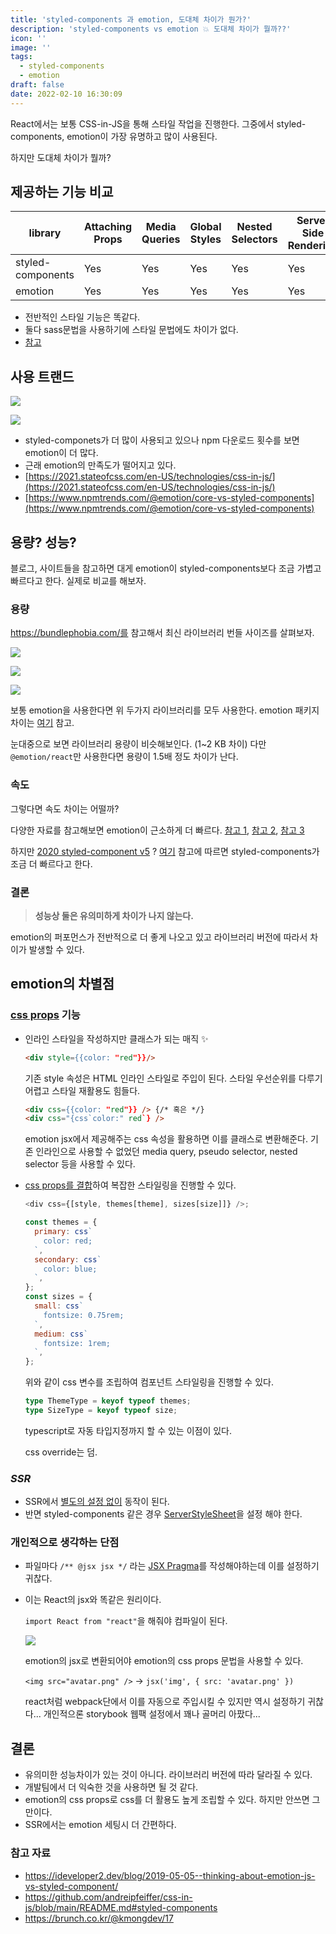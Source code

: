 ```yaml
---
title: 'styled-components 과 emotion, 도대체 차이가 뭔가?'
description: 'styled-components vs emotion 💥 도대체 차이가 뭘까??'
icon: ''
image: ''
tags:
  - styled-components
  - emotion
draft: false
date: 2022-02-10 16:30:09
---
```


React에서는 보통 CSS-in-JS을 통해 스타일 작업을 진행한다.
그중에서 styled-components, emotion이 가장 유명하고 많이 사용된다.

하지만 도대체 차이가 뭘까?

## 제공하는 기능 비교

| library           | Attaching Props | Media Queries | Global Styles | Nested Selectors | Server Side Rendering | Theming Support | Composition |
| ----------------- | --------------- | ------------- | ------------- | ---------------- | --------------------- | --------------- | ----------- |
| styled-components | Yes             | Yes           | Yes           | Yes              | Yes                   | Yes             | Yes         |
| emotion           | Yes             | Yes           | Yes           | Yes              | Yes                   | Yes             | Yes         |

- 전반적인 스타일 기능은 똑같다.
- 둘다 sass문법을 사용하기에 스타일 문법에도 차이가 없다.
- [참고](https://github.com/jsjoeio/styled-components-vs-emotion)

## 사용 트랜드

![](https://images.velog.io/images/bepyan/post/3d77564b-92a7-46c3-843c-325af34ef765/image.png)

![](https://images.velog.io/images/bepyan/post/ce8b2326-f3a4-4834-935f-affb3e194a2b/image.png)

- styled-componets가 더 많이 사용되고 있으나 npm 다운로드 횟수를 보면 emotion이 더 많다.
- 근래 emotion의 만족도가 떨어지고 있다.
- [https://2021.stateofcss.com/en-US/technologies/css-in-js/](https://2021.stateofcss.com/en-US/technologies/css-in-js/)
- [https://www.npmtrends.com/@emotion/core-vs-styled-components](https://www.npmtrends.com/@emotion/core-vs-styled-components)

## 용량? 성능?

블로그, 사이트들을 참고하면 대게 emotion이 styled-components보다 조금 가볍고 빠르다고 한다.
실제로 비교를 해보자.

### 용량

https://bundlephobia.com/를 참고해서 최신 라이브러리 번들 사이즈를 살펴보자.

![](https://images.velog.io/images/bepyan/post/a702e482-5850-48af-aea8-dd37522a4bd2/image.png)

![](https://images.velog.io/images/bepyan/post/2cbaf6aa-3e4c-4fc9-8495-91eb3ebfc807/image.png)

![](https://images.velog.io/images/bepyan/post/7b926716-1280-4530-a272-bda929c9c518/image.png)

보통 emotion을 사용한다면 위 두가지 라이브러리를 모두 사용한다.
emotion 패키지 차이는 [여기](https://emotion.sh/docs/package-summary) 참고.

눈대중으로 보면 라이브러리 용량이 비슷해보인다. (1~2 KB 차이)
다만 `@emotion/react`만 사용한다면 용량이 1.5배 정도 차이가 난다.

### 속도

그렇다면 속도 차이는 어떨까?

다양한 자료를 참고해보면 emotion이 근소하게 더 빠르다.
[참고 1](https://stitches.dev/docs/benchmarks), [참고 2](https://dev.to/meetdave3/styled-components-vs-emotion-js-a-performance-perspective-4eia), [참고 3](https://github.com/A-gambit/CSS-IN-JS-Benchmarks/blob/master/RESULT.md)

하지만 [2020 styled-component v5](https://styled-components.com/releases#v5.0.0) ?
[여기](https://medium.com/styled-components/announcing-styled-components-v5-beast-mode-389747abd987) 참고에 따르면 styled-components가 조금 더 빠르다고 한다.

### 결론

> **성능상 둘은 유의미하게 차이가 나지 않는다.**

emotion의 퍼포먼스가 전반적으로 더 좋게 나오고 있고 라이브러리 버전에 따라서 차이가 발생할 수 있다.

## emotion의 차별점

### [css props](https://emotion.sh/docs/css-prop) 기능

- 인라인 스타일을 작성하지만 클래스가 되는 매직 ✨

  ```html
  <div style={{color: "red"}}/>
  ```

  기존 style 속성은 HTML 인라인 스타일로 주입이 된다.
  스타일 우선순위를 다루기 어렵고 스타일 재활용도 힘들다.

  ```html
  <div css={{color: "red"}} /> {/* 혹은 */}
  <div css="{css`color:" red`} />
  ```

  emotion jsx에서 제공해주는 css 속성을 활용하면 이를 클래스로 변환해준다.
  기존 인라인으로 사용할 수 없었던 media query, pseudo selector, nested selector 등을 사용할 수 있다.

- [css props를 결합](https://velog.io/@velopert/create-your-own-design-system-with-storybook#%EB%B2%84%ED%8A%BC%EC%9D%98-theme-%EB%A7%8C%EB%93%A4%EA%B8%B0)하여 복잡한 스타일링을 진행할 수 있다.

  ```js
  <div css={[style, themes[theme], sizes[size]]} />;

  const themes = {
    primary: css`
      color: red;
    `,
    secondary: css`
      color: blue;
    `,
  };
  const sizes = {
    small: css`
      fontsize: 0.75rem;
    `,
    medium: css`
      fontsize: 1rem;
    `,
  };
  ```

  위와 같이 css 변수를 조립하여 컴포넌트 스타일링을 진행할 수 있다.

  ```ts
  type ThemeType = keyof typeof themes;
  type SizeType = keyof typeof size;
  ```

  typescript로 자동 타입지정까지 할 수 있는 이점이 있다.

  css override는 덤.

### _SSR_

- SSR에서 [별도의 설정 없이](https://emotion.sh/docs/ssr#gatsby-focus-wrapper) 동작이 된다.
- 반면 styled-components 같은 경우 [ServerStyleSheet](https://styled-components.com/docs/advanced#streaming-rendering)을 설정 해야 한다.

### 개인적으로 생각하는 단점

- 파일마다 `/** @jsx jsx */` 라는 [JSX Pragma](https://emotion.sh/docs/css-prop#jsx-pragma)를 작성해야하는데 이를 설정하기 귀찮다.
- 이는 React의 jsx와 똑같은 원리이다.

  `import React from "react"`을 해줘야 컴파일이 된다.

  ![](https://images.velog.io/images/bepyan/post/4214bfb7-8caa-4086-a4c3-48e98aaf408f/image.png)

  emotion의 jsx로 변환되어야 emotion의 css props 문법을 사용할 수 있다.

  `<img src="avatar.png" />` → `jsx('img', { src: 'avatar.png' })`

  react처럼 webpack단에서 이를 자동으로 주입시킬 수 있지만 역시 설정하기 귀찮다...
  개인적으론 storybook 웹팩 설정에서 꽤나 골머리 아팠다...

## 결론

- 유의미한 성능차이가 있는 것이 아니다. 라이브러리 버전에 따라 달라질 수 있다.
- 개발팀에서 더 익숙한 것을 사용하면 될 것 같다.
- emotion의 css props로 css를 더 활용도 높게 조립할 수 있다. 하지만 안쓰면 그만이다.
- SSR에서는 emotion 세팅시 더 간편하다.

### 참고 자료

- https://ideveloper2.dev/blog/2019-05-05--thinking-about-emotion-js-vs-styled-component/
- https://github.com/andreipfeiffer/css-in-js/blob/main/README.md#styled-components
- https://brunch.co.kr/@kmongdev/17
